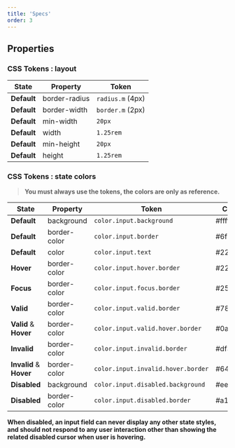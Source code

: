 ```yaml
---
title: 'Specs'
order: 3
---
```


## Properties

### CSS Tokens : layout

| State       | Property          | Token                |
| ----------- | ----------------- | -------------------- |
| **Default** | border-radius     | `radius.m` (4px)     |
| **Default** | border-width      | `border.m` (2px)     |
| **Default** | min-width         | `20px`               |
| **Default** | width             | `1.25rem`            |
| **Default** | min-height        | `20px`               |
| **Default** | height            | `1.25rem`            |

### CSS Tokens : state colors

> **You must always use the tokens, the colors are only as reference.**

| State                   | Property     | Token                              | Color   |
| ----------------------- | ------------ | ---------------------------------- | ------- |
| **Default**             | background   | `color.input.background`           | #ffffff |
| **Default**             | border-color | `color.input.border`               | #6f676c |
| **Default**             | color        | `color.input.text`                 | #222020 |
| **Hover**               | border-color | `color.input.hover.border`         | #222020 |
| **Focus**               | border-color | `color.input.focus.border`         | #25a8d0 |
| **Valid**               | border-color | `color.input.valid.border`         | #78be20 |
| **Valid** & **Hover**   | border-color | `color.input.valid.hover.border`   | #0a601b |
| **Invalid**             | border-color | `color.input.invalid.border`       | #df382b |
| **Invalid** & **Hover** | border-color | `color.input.invalid.hover.border` | #641b21 |
| **Disabled**            | background   | `color.input.disabled.background`  | #eeeef0 |
| **Disabled**            | border-color | `color.input.disabled.border`      | #a19ba2 |

**When disabled, an input field can never display any other state styles, and should not respond to any user interaction other than showing the related disabled cursor when user is hovering.**
